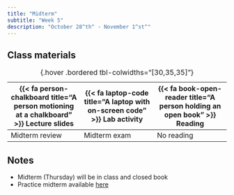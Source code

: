 ```yaml
---
title: "Midterm"
subtitle: "Week 5"
description: "October 28^th^ - November 1^st^"
---
```


## Class materials

| {{< fa person-chalkboard title="A person motioning at a chalkboard" >}} Lecture slides | {{< fa laptop-code title="A laptop with on-screen code" >}} Lab activity | {{< fa book-open-reader title="A person holding an open book" >}} Reading |
|------------------------|------------------------|------------------------|
| Midterm review | Midterm exam | No reading |

: {.hover .bordered tbl-colwidths="\[30,35,35\]"}

## Notes

-   Midterm (Thursday) will be in class and closed book
-   Practice midterm available [here](https://drive.google.com/file/d/1poUneC4HPUYFP4_KF377p2kl0aBiFiGr/view?usp=sharing)
